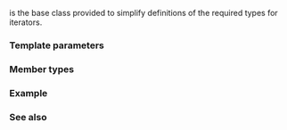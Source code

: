 {{cpp/title|iterator}}
{{cpp/iterator/navbar}}
{{dcl begin}}
{{dcl header|iterator}}
{{dcl|deprecated=c++17|1=
template&lt; 
    class Category,
    class T,
    class Distance = std::ptrdiff_t,
    class Pointer = T*,
    class Reference = T&amp; 
&gt; struct iterator;
}}
{{dcl end}}

{{tt|std::iterator}} is the base class provided to simplify definitions of the required types for iterators.

===Template parameters===
{{par begin}}
{{par|Category|the category of the iterator. Must be one of [[cpp/iterator/iterator_tags|iterator category tags]].}}
{{par|T|the type of the values that can be obtained by dereferencing the iterator. This type should be {{tt|void}} for output iterators.}}
{{par|Distance|a type that can be used to identify distance between iterators}}
{{par|Pointer|defines a pointer to the type iterated over ({{tt|T}})}}
{{par|Reference|defines a reference to the type iterated over ({{tt|T}})}}
{{par end}}

===Member types===
{{dsc begin}}
{{dsc hitem|Member type|Definition}}
{{dsc|{{tt|iterator_category}}|{{tt|Category}}}}
{{dsc|{{tt|value_type}}|{{tt|T}}}}
{{dsc|{{tt|difference_type}}|{{tt|Distance}}}}
{{dsc|{{tt|pointer}}|{{tt|Pointer}}}}
{{dsc|{{tt|reference}}|{{tt|Reference}}}}
{{dsc end}}

===Example===
{{example
|The following example shows how to implement an [[cpp/named req/InputIterator|input iterator]] by inheriting from std::iterator
|code=
#include &lt;algorithm&gt;
#include &lt;iostream&gt;

template&lt;long FROM, long TO&gt;
class Range
{
public:
    // member typedefs provided through inheriting from std::iterator
    class iterator : public std::iterator&lt;
                                std::input_iterator_tag, // iterator_category
                                long,                    // value_type
                                long,                    // difference_type
                                const long*,             // pointer
                                long                     // reference
                            &gt; {
        long num = FROM;
    public:
        explicit iterator(long _num = 0) : num(_num) {}
        iterator&amp; operator++() { num = TO &gt;= FROM ? num + 1: num - 1; return *this; }
        iterator operator++(int) { iterator retval = *this; ++(*this); return retval; }
        bool operator==(iterator other) const { return num == other.num; }
        bool operator!=(iterator other) const { return !(*this == other); }
        reference operator*() const { return num; }
    };
    iterator begin() { return iterator(FROM); }
    iterator end() { return iterator(TO &gt;= FROM? TO + 1 : TO - 1); }
};

int main()
{
    // std::find requires an input iterator
    auto range = Range&lt;15, 25&gt;();
    auto itr = std::find(range.begin(), range.end(), 18);
    std::cout &lt;&lt; *itr &lt;&lt; '\n'; // 18

    // Range::iterator also satisfies range-based for requirements
    for (long l : Range&lt;3, 5&gt;())
        std::cout &lt;&lt; l &lt;&lt; ' '; // 3 4 5
    std::cout &lt;&lt; '\n';
}
|output=
18
3 4 5 
}}

===See also===
{{dsc begin}}
{{dsc inc|cpp/iterator/dsc iterator_traits}}
{{dsc inc|cpp/iterator/dsc iterator_tags}}
{{dsc end}}

{{langlinks|de|es|fr|it|ja|pt|ru|zh}}